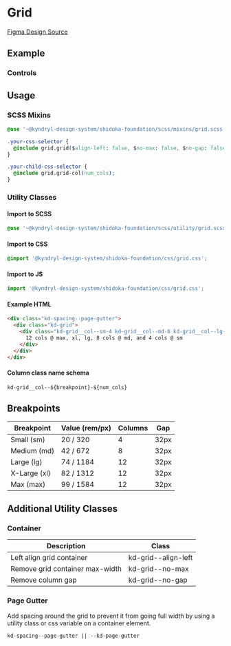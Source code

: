 
<Meta title="Foundation/Grid" of={GridStories} />

# Grid

[Figma Design Source](https://www.figma.com/file/5TqtPa7KWfhJbQv6ELnbqf/Foundation?node-id=71%3A4550&mode=dev)

## Example

<style>
  {`
    .sbdocs-content {
      max-width: none !important;
    }
  `}
</style>

<Canvas>
  <Story of={GridStories.Grid} />
</Canvas>

### Controls

<Controls of={GridStories.Grid} />

## Usage

### SCSS Mixins

```css
@use '~@kyndryl-design-system/shidoka-foundation/scss/mixins/grid.scss';

.your-css-selector {
  @include grid.grid($align-left: false, $no-max: false, $no-gap: false);
}

.your-child-css-selector {
  @include grid.grid-col(num_cols);
}
```

### Utility Classes

#### Import to SCSS

```css
@use '~@kyndryl-design-system/shidoka-foundation/scss/utility/grid.scss';
```

#### Import to CSS

```css
@import '@kyndryl-design-system/shidoka-foundation/css/grid.css';
```

#### Import to JS

```js
import '@kyndryl-design-system/shidoka-foundation/css/grid.css';
```

#### Example HTML

```html
<div class="kd-spacing--page-gutter">
  <div class="kd-grid">
    <div class="kd-grid__col--sm-4 kd-grid__col--md-8 kd-grid__col--lg-12">
      12 cols @ max, xl, lg, 8 cols @ md, and 4 cols @ sm
    </div>
  </div>
</div>
```

#### Column class name schema

```
kd-grid__col--${breakpoint}-${num_cols}
```

## Breakpoints

| Breakpoint   | Value (rem/px) | Columns | Gap  |
| ------------ | -------------- | ------- | ---- |
| Small (sm)   | 20 / 320       | 4       | 32px |
| Medium (md)  | 42 / 672       | 8       | 32px |
| Large (lg)   | 74 / 1184      | 12      | 32px |
| X-Large (xl) | 82 / 1312      | 12      | 32px |
| Max (max)    | 99 / 1584      | 12      | 32px |

## Additional Utility Classes

### Container

| Description                     | Class               |
| ------------------------------- | ------------------- |
| Left align grid container       | kd-grid--align-left |
| Remove grid container max-width | kd-grid--no-max     |
| Remove column gap               | kd-grid--no-gap     |

### Page Gutter

Add spacing around the grid to prevent it from going full width by using a utility class or css variable on a container element.

```
kd-spacing--page-gutter || --kd-page-gutter
```
